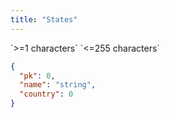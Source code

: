 ```yaml
---
title: "States"
---
```


<ResponseField name="pk" type="integer" />

<ResponseField name="name" type="integer" required>
  `>=1 characters` `<=255 characters`
</ResponseField>

<ResponseField name="country" type="integer" required />

<ResponseExample>

```json
{
  "pk": 0,
  "name": "string",
  "country": 0
}
```

</ResponseExample>
